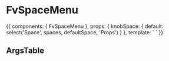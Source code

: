 
<Meta title="Molecules/FvSpaceMenu" component={FvSpaceMenu} />

# FvSpaceMenu

<Canvas>
  <Story name="Common" height="150px">
    {{
      components: { FvSpaceMenu },
      props: {
        knobSpace: {
          default: select('Space', spaces, defaultSpace, 'Props')
        }
      },
      template: `<FvSpaceMenu
    :seller='knobSpace'
    > 
  </FvSpaceMenu>`
    }}
  </Story>
</Canvas>

## ArgsTable

<ArgsTable of={FvSpaceMenu} />

